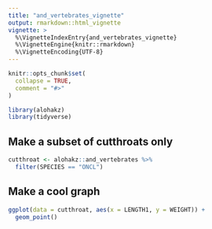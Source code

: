 ```yaml
---
title: "and_vertebrates_vignette"
output: rmarkdown::html_vignette
vignette: >
  %\VignetteIndexEntry{and_vertebrates_vignette}
  %\VignetteEngine{knitr::rmarkdown}
  %\VignetteEncoding{UTF-8}
---
```


```r
knitr::opts_chunk$set(
  collapse = TRUE,
  comment = "#>"
)
```

```r
library(alohakz)
library(tidyverse)
```

## Make a subset of cutthroats only

```r
cutthroat <- alohakz::and_vertebrates %>% 
  filter(SPECIES == "ONCL")
```

## Make a cool graph

```r
ggplot(data = cutthroat, aes(x = LENGTH1, y = WEIGHT)) +
  geom_point()
```
